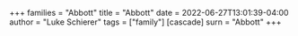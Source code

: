 +++
families = "Abbott"
title = "Abbott"
date = 2022-06-27T13:01:39-04:00
author = "Luke Schierer"
tags = ["family"]
[cascade]
  surn = "Abbott"
+++

